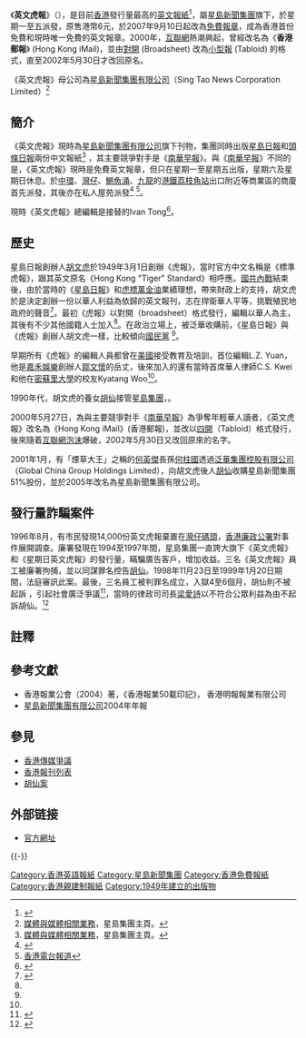 {{Refimprove |time=2009-05-28T01:52:15+00:00 }}
{{Infobox Newspaper
| name                = 英文虎報 <br> The Standard
| image               = The_Standard_Logo.svg
| caption             = 
| type                = [[日報|日報]]
| format              = 小報
| owners              = [[星島新聞集團有限公司|星島新聞集團]]
| publisher           = The Standard Newspaper Publishing Limited
| editor              =
| chiefeditor         = 
| assoceditor         =
| staff               =
| foundation          = 1949年3月1日
| ceased publication  = 
| political           = 
| language            = [[英文|英文]]
| price               = [[免費報紙|免費報紙]]
| headquarters        = {{HKG}}[[新界|新界]][[將軍澳|將軍澳]][[將軍澳工業邨|將軍澳工業邨]]駿昌街7號[[星島新聞集團|星島新聞集團]]大廈３樓
| circulation         =
| ISSN                =
| website             = {{url|thestandard.com.hk}}
}}

《'''英文虎報'''》（{{lang-en|The Standard}}），是目前[[香港|香港]]發行量最高的[[英文|英文]][[報紙|報紙]]<ref> {{cite web | url = http://www.hkabc.com.hk/ | title = Audit Report | accessdate = 2009-12-31 | deadurl = yes | archiveurl = https://web.archive.org/web/20031021214526/http://www.hkabc.com.hk/ | archivedate = 2003-10-21 }}</ref>，屬[[星島新聞集團|星島新聞集團]]旗下，於星期一至五派發，原售港幣6元，於2007年9月10日起改為[[免費報紙|免費報章]]，成為香港首份免費和現時唯一免費的英文報章。2000年，[[互聯網|互聯網]]熱潮興起，曾經改名為《'''香港郵報'''》 (Hong Kong iMail)，並由[[對開|對開]] (Broadsheet) 改為[[小型報|小型報]] (Tabloid) 的格式，直至2002年5月30日才改回原名。

《英文虎報》母公司為[[星島新聞集團有限公司|星島新聞集團有限公司]]（Sing Tao News Corporation Limited）<ref>[https://www.singtaonewscorp.com/english/media_related_operations_newspaper.html 媒體與媒體相關業務]，星島集團主頁。</ref>

== 簡介 ==
《英文虎報》現時為[[星島新聞集團有限公司|星島新聞集團有限公司]]旗下刊物，集團同時出版[[星島日報|星島日報]]和[[頭條日報|頭條日報]]兩份中文報紙<ref name="<ref">[https://www.singtaonewscorp.com/english/media_related_operations_newspaper.html 媒體與媒體相關業務]，星島集團主頁。</ref> ，其主要競爭對手是《[[南華早報|南華早報]]》。與《[[南華早報|南華早報]]》不同的是，《英文虎報》現時是免費英文報章，但只在星期一至星期五出版，星期六及星期日休息。於[[中環|中環]]、[[灣仔|灣仔]]、[[鰂魚涌|鰂魚涌]]、[[九龍|九龍]]的[[港鐵|港鐵]][[荔枝角站|荔枝角站]]出口附近等商業區的商廈首先派發，其後亦在私人屋苑派發<ref name="st070904">{{cite news | language = zh-hk | author =  | coauthors =  | url = http://www.singtao.com/archive/fullstory.asp?andor=or&year1=2007&month1=06&day1=26&year2=2007&month2=9&day2=4&category=all&id=20070904a03 | title = 《英文虎報》變身免費報 | work = 星島日報 | publisher = 星島有限公司 | pages = A03 | date = 2007-09-04 | accessdate = 2009-05-28 }}</ref>
<ref>[http://www.rthk.org.hk/rthk/news/expressnews/news.htm?expressnews&20070903&55&429001 香港電台報道]</ref>。

現時《英文虎報》總編輯是接替{{tsl|en|Mark Clifford|Mark Clifford}}的Ivan Tong<ref name="thestandardcontactus">{{cite web | language = en | publisher = The Standard Newspapers Publishing Ltd | title = The Standard - Contact Us | url = http://www.thestandard.com.hk/contactus.asp | author =  | date =  | accessdate = 2009-05-28 | deadurl = yes | archiveurl = https://web.archive.org/web/20090607090653/http://www.thestandard.com.hk/contactus.asp | archivedate = 2009-06-07 }}</ref>。

== 歷史 ==
星島日報創辦人[[胡文虎|胡文虎]]於1949年3月1日創辦《虎報》，當时官方中文名稱是《標準虎報》，跟其英文原名《Hong Kong "Tiger" Standard》相呼應。[[國共內戰|國共內戰]]結束後，由於當時的《[[星島日報|星島日報]]》和[[虎標萬金油|虎標萬金油]]業績理想，帶來財政上的支持，胡文虎於是決定創辦一份以華人利益為依歸的英文報刊，志在捍衛華人平等，挑戰殖民地政府的聲音<ref name="hist">{{cite news|title = Tiger roars for HK|publisher = The Standard|last = Castro|first = Alan|date = 1999年3月26日|accessdate = 2007年3月21日|url = http://www.thestandard.com.hk/news_detail.asp?pp_cat=&art_id=25913&sid=&con_type=1&d_str=19990326&sear_year=1999|deadurl = yes|archiveurl = https://web.archive.org/web/20071229025014/http://www.thestandard.com.hk/news_detail.asp?pp_cat=&art_id=25913&sid=&con_type=1&d_str=19990326&sear_year=1999|archivedate = 2007年12月29日}}</ref>。最初《虎報》以對開（broadsheet）格式發行，編輯以華人為主，其後有不少其他國籍人士加入<ref name="hist"/>。在政治立場上，被泛華收購前，《星島日報》與《虎報》創辦人胡文虎一樣，比較傾向[[國民黨|國民黨]] <ref name="hist"/>。

早期所有《虎報》的編輯人員都曾在[[美國|美國]]接受教育及培訓，首位編輯L.Z. Yuan，他是[[嘉禾娛樂|嘉禾娛樂]]創辦人[[鄒文懷|鄒文懷]]的岳丈，後來加入的還有當時首席華人律師C.S. Kwei和他在[[密蘇里大學|密蘇里大學]]的校友Kyatang Woo<ref name="hist"/>。

1990年代{{Fact|time=2018-07-21T03:29:28+00:00}}，胡文虎的養女[[胡仙|胡仙]]接管[[星島集團有限公司|星島集團]]，{{fact|虎報成為唯一一份在中國大陸流通的香港英文報紙|time=2009-05-28}}。

2000年5月27日，為與主要競爭對手《[[南華早報|南華早報]]》為爭奪年輕華人讀者，《英文虎報》改名為《Hong Kong iMail》(香港郵報)，並改以[[四開|四開]]（Tabloid）格式發行，後來隨着[[互聯網泡沫|互聯網泡沫]]爆破，2002年5月30日又改回原來的名字。

2001年1月，有「煙草大王」之稱的[[何英傑|何英傑]]長孫[[何柱國_(香港)|何柱國]]透過[[泛華集團控股有限公司|泛華集團控股有限公司]]（Global China Group Holdings Limited），向胡文虎後人[[胡仙|胡仙]]收購星島新聞集團51%股份，並於2005年改名為星島新聞集團有限公司。

== 發行量詐騙案件 ==
{{main|胡仙案}}
1996年8月，有市民發現14,000份英文虎報棄置在[[灣仔碼頭|灣仔碼頭]]，[[香港廉政公署|香港廉政公署]]對事件展開調查。廉署發現在1994至1997年間，星島集團一直誇大旗下《英文虎報》和《星期日英文虎報》的發行量，瞞騙廣告客戶，增加收益。三名《英文虎報》員工被廉署拘捕，並以同謀罪名控告[[胡仙|胡仙]]。1998年11月23日至1999年1月20日期間，法庭審訊此案。最後，三名員工被判罪名成立，入獄4至6個月，胡仙則不被起訴 ，引起社會廣泛爭議<ref>{{cite news | title = Newspaper chief faces fresh probe over fraud | publisher = The Standard | date = 1999年1月29日 | accessdate = 2007年3月21日 | url = http://www.thestandard.com.hk/news_detail.asp?pp_cat=&art_id=45687&sid=&con_type=1&d_str=19990129&sear_year=1999 | deadurl = yes | archiveurl = https://web.archive.org/web/20071229025020/http://www.thestandard.com.hk/news_detail.asp?pp_cat=&art_id=45687&sid=&con_type=1&d_str=19990129&sear_year=1999 | archivedate = 2007年12月29日 }}</ref>，當時的律政司司長[[梁愛詩|梁愛詩]]以不符合公眾利益為由不起訴胡仙。<ref>{{cite news|title = Why I didn't prosecute Sally Aw|publisher = The Standard|last = de Silva|first = Neville|date = 1999年2月5日|accessdate = 2007年3月21日|url = http://www.thestandard.com.hk/news_detail.asp?pp_cat=&art_id=45861&sid=&con_type=1&d_str=19990205&sear_year=1999|deadurl = yes|archiveurl = https://web.archive.org/web/20071229025025/http://www.thestandard.com.hk/news_detail.asp?pp_cat=&art_id=45861&sid=&con_type=1&d_str=19990205&sear_year=1999|archivedate = 2007年12月29日}}</ref>

== 註釋 ==
{{reflist|2}}

== 參考文獻 ==
{{refbegin}}
* 香港報業公會（2004）著，《香港報業50載印記》， 香港明報報業有限公司
* [[星島新聞集團有限公司|星島新聞集團有限公司]]2004年年報
{{refend}}

== 參見 ==
* [[香港傳媒爭議|香港傳媒爭議]]
* [[香港報刊列表|香港報刊列表]]
* [[胡仙案|胡仙案]]

== 外部链接 ==
* {{en}}[http://www.thestandard.com.hk/ 官方網址]

{{-}}
{{香港主要報章}}
{{Authority control}}
[[Category:香港英語報紙|Category:香港英語報紙]]
[[Category:星島新聞集團|Category:星島新聞集團]]
[[Category:香港免費報紙|Category:香港免費報紙]]
[[Category:香港親建制報紙|Category:香港親建制報紙]]
[[Category:1949年建立的出版物|Category:1949年建立的出版物]]